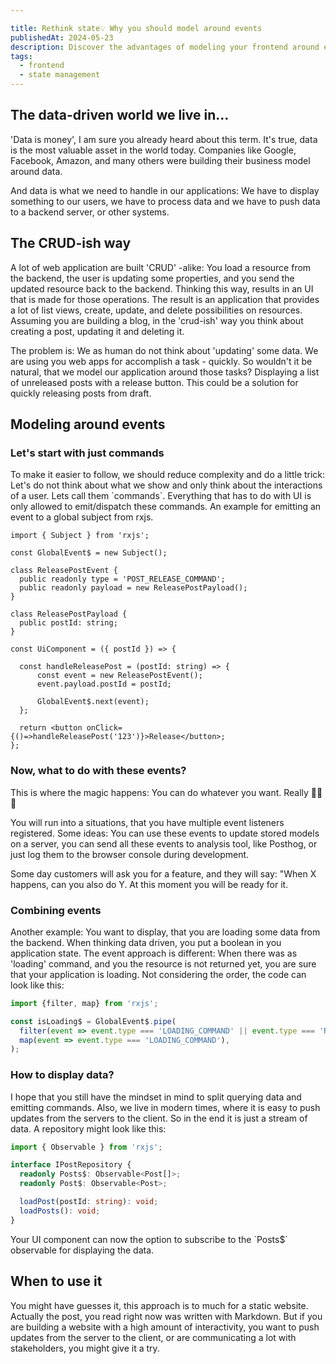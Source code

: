 ```yaml
---

title: Rethink state💡 Why you should model around events
publishedAt: 2024-05-23
description: Discover the advantages of modeling your frontend around events. Learn how event-driven architecture can enhance user experiences, improve state management, and increase application responsiveness. Explore practical techniques for implementing event-based models in your frontend projects."
tags:
  - frontend
  - state management
---
```



<H2>The data-driven world we live in...</H2>
<P>'Data is money', I am sure you already heard about this term. It's true, data is the most valuable asset in the world today. Companies
  like Google, Facebook, Amazon, and many others were building their business model around data.</P>
<P>And data is what we need to handle in our applications: We have to display something to our users, we have to process data and
  we have to push data to a backend server, or other systems.</P>

<H2>The CRUD-ish way</H2>
<P>A lot of web application are built 'CRUD' -alike: You load a resource from the backend, the user is updating some properties, and you
  send the updated resource back to the backend. Thinking this way, results in an UI that is made for those operations. The result is an
  application that provides a lot of list views, create, update, and delete possibilities on resources. Assuming you are building a blog,
  in the 'crud-ish' way you think about creating a post, updating it and deleting it.</P>

<P>The problem is: We as human do not think about 'updating' some data. We are using you web apps <Italic>for accomplish a task -
  quickly.</Italic> So wouldn't it be natural, that we model our application around those tasks? Displaying a list of unreleased posts with
  a release button. This could be a solution for quickly releasing posts from draft.</P>

<H2>Modeling around events</H2>
<H3>Let's start with just commands</H3>

<P>To make it easier to follow, we should reduce complexity and do a little trick: Let's do not think about what we show and only think
  about the interactions of a user. Lets call them `commands`. Everything that has to do with UI is only allowed to emit/dispatch these
  commands. An example for emitting an event to a global <ExternalLink href={"https://rxjs.dev/guide/subject"}>subject from
    rxjs.</ExternalLink></P>

```tsx
import { Subject } from 'rxjs';

const GlobalEvent$ = new Subject();

class ReleasePostEvent {
  public readonly type = 'POST_RELEASE_COMMAND';
  public readonly payload = new ReleasePostPayload();
}

class ReleasePostPayload {
  public postId: string;
}

const UiComponent = ({ postId }) => {

  const handleReleasePost = (postId: string) => {
      const event = new ReleasePostEvent();
      event.payload.postId = postId;

      GlobalEvent$.next(event);
  };

  return <button onClick={()=>handleReleasePost('123')}>Release</button>;
};
```

<H3>Now, what to do with these events?</H3>
<P>This is where the magic happens: You can do whatever you want. Really 🚀🚀🚀</P>
<P>You will run into a situations, that you have multiple event listeners registered. Some ideas: You can use these events to update
  stored models on a server, you can send all these events to analysis tool, like <ExternalLink
    href="https://posthog.com/">Posthog,</ExternalLink> or just log them to the browser console during development.</P>
<P>Some day customers will ask you for a feature, and they will say: "When X happens, can you also do Y. At this moment you will be ready
  for it.</P>

<H3>Combining events</H3>
<P>Another example: You want to display, that you are loading some data from the backend. When thinking data driven, you put a
  boolean in you application state. The event approach is different: When there was as 'loading' command, and you the resource is not
  returned yet, you are sure that your application is loading. Not considering the order, the code can look like this:</P>

```typescript
import {filter, map} from 'rxjs';

const isLoading$ = GlobalEvent$.pipe(
  filter(event => event.type === 'LOADING_COMMAND' || event.type === 'RESOURCE_LOADED'),
  map(event => event.type === 'LOADING_COMMAND'),
);
```

<H3>How to display data?</H3>
<P>I hope that you still have the mindset in mind to split querying data and emitting commands. Also, we live in modern times, where it is
  easy to push updates from the servers to the client. So in the end it is just a stream of data. A repository might look like this:</P>

```typescript
import { Observable } from 'rxjs';

interface IPostRepository {
  readonly Posts$: Observable<Post[]>;
  readonly Post$: Observable<Post>;

  loadPost(postId: string): void;
  loadPosts(): void;
}
```

<P>Your UI component can now the option to subscribe to the `Posts$` observable for displaying the data.</P>

<H2>When to use it</H2>
<P>You might have guesses it, this approach is to much for a static website. Actually the post, you read right now was written with
  Markdown. But if you are building a website with a high amount of interactivity, you want to push updates from the server to the client,
  or are communicating a lot with stakeholders, you might give it a try.</P>
